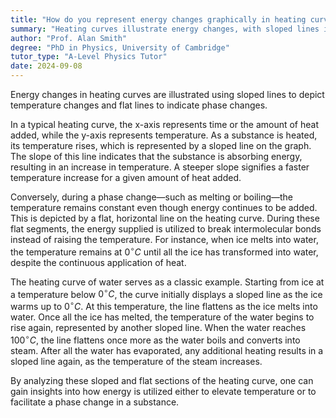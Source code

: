 ```yaml
---
title: "How do you represent energy changes graphically in heating curves?"
summary: "Heating curves illustrate energy changes, with sloped lines indicating temperature increases and flat lines representing phase transitions."
author: "Prof. Alan Smith"
degree: "PhD in Physics, University of Cambridge"
tutor_type: "A-Level Physics Tutor"
date: 2024-09-08
---
```


Energy changes in heating curves are illustrated using sloped lines to depict temperature changes and flat lines to indicate phase changes.

In a typical heating curve, the x-axis represents time or the amount of heat added, while the y-axis represents temperature. As a substance is heated, its temperature rises, which is represented by a sloped line on the graph. The slope of this line indicates that the substance is absorbing energy, resulting in an increase in temperature. A steeper slope signifies a faster temperature increase for a given amount of heat added.

Conversely, during a phase change—such as melting or boiling—the temperature remains constant even though energy continues to be added. This is depicted by a flat, horizontal line on the heating curve. During these flat segments, the energy supplied is utilized to break intermolecular bonds instead of raising the temperature. For instance, when ice melts into water, the temperature remains at $0^\circ C$ until all the ice has transformed into water, despite the continuous application of heat.

The heating curve of water serves as a classic example. Starting from ice at a temperature below $0^\circ C$, the curve initially displays a sloped line as the ice warms up to $0^\circ C$. At this temperature, the line flattens as the ice melts into water. Once all the ice has melted, the temperature of the water begins to rise again, represented by another sloped line. When the water reaches $100^\circ C$, the line flattens once more as the water boils and converts into steam. After all the water has evaporated, any additional heating results in a sloped line again, as the temperature of the steam increases.

By analyzing these sloped and flat sections of the heating curve, one can gain insights into how energy is utilized either to elevate temperature or to facilitate a phase change in a substance.
    
